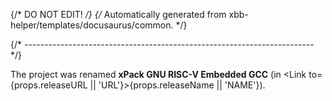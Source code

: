 {/* DO NOT EDIT! */}
{/* Automatically generated from xbb-helper/templates/docusaurus/common. */}


{/* ------------------------------------------------------------------------ */}

The project was renamed **xPack GNU RISC-V Embedded GCC**
(in <Link to={props.releaseURL || 'URL'}>{props.releaseName || 'NAME'}</Link>).
